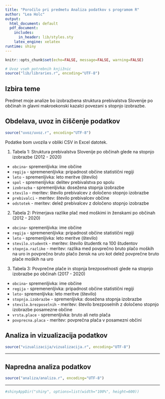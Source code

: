 ```yaml
---
title: "Poročilo pri predmetu Analiza podatkov s programom R"
author: "Lea Holc"
output:
  html_document: default
  pdf_document:
    includes:
      in_header: lib/styles.sty
    latex_engine: xelatex
runtime: shiny
---
```


```r
knitr::opts_chunk$set(echo=FALSE, message=FALSE, warning=FALSE)

# Uvoz vseh potrebnih knjižnic
source("lib/libraries.r", encoding="UTF-8")
```


## Izbira teme

Predmet moje analize bo izobrazbena struktura prebivalstva Slovenije po občinah in glavni makroekonski kazalci povezani s stopnjo izobrazbe.

## Obdelava, uvoz in čiščenje podatkov

```r
source("uvoz/uvoz.r", encoding="UTF-8")
```

Podatke bom uvozila v obliki CSV in Excel datotek.

1. Tabela 1: Struktura prebivalstva Slovenije po občinah glede na stopnjo izobrazbe (2012 - 2020)

* `obcina`- spremenljivka: ime občine
* `regija` - spremenenljivka: pripadnost občine statistični regiji
* `leto` - spremenljivka: leto meritve (število)
* `spol` - spremenljivka: delitev prebivalstva po spolu
* `izobrazba` - spremenljivka: dosežena stopnja izobrazbe
* `stevilo` - meritev: število prebivalcev z določeno stopnjo izobrazbe
* `prebivalci` - meritev: število prebivalcev občine
* `odstotek` - meritev: delež prebivalcev z določeno stopnjo izobrazbe

2. Tabela 2: Primerjava razlike plač med moškimi in ženskami po občinah (2012 - 2020)

* `obcina`- spremenljivka: ime občine
* `regija` - spremenenljivka: pripadnost občine statistični regiji
* `leto` - spremenljivka: leto meritve (število)
* `stevilo.studentk` - meritev: število študentk na 100 študentov
* `stopnja.razlike` - meritev:  razlika med povprečno bruto plačo moških na uro in povprečno bruto plačo žensk na uro kot delež povprečne bruto plače moških na uro

3. Tabela 3: Povprečne plače in stopnja brezposelnosti glede na stopnjo izobrazbe po občinah (2017 - 2020)

* `obcina`- spremenljivka: ime občine
* `regija` - spremenenljivka: pripadnost občine statistični regiji
* `leto`- spremenljivka: leto meritve (število)
* `stopnja.izobrazbe` - spremenljivka: dosežena stopnja izobrazbe
* `stevilo.brezposelnih` - meritev: število brezposelnih z določeno stopnjo izobrazbe posamezne občine
* `vrsta.place` - spremenljivka: bruto ali neto plača
* `povprecna.placa` - meritev: povprečna plača v posamezni občini

## Analiza in vizualizacija podatkov

```r
source("vizualizacija/vizualizacija.r", encoding="UTF-8")
```

***

## Napredna analiza podatkov

```r
source("analiza/analiza.r", encoding="UTF-8")
```

***

```r
#shinyAppDir("shiny", options=list(width="100%", height=600))
```
